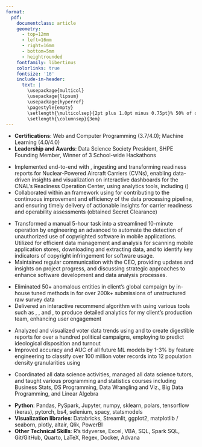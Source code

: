 ```yaml
---
format: 
  pdf: 
    documentclass: article
    geometry:
      - top=12mm
      - left=16mm
      - right=16mm
      - bottom=5mm
      - heightrounded
    fontfamily: libertinus
    colorlinks: true
    fontsize: '16'
    include-in-header: 
      text: |
        \usepackage{multicol}
        \usepackage{lipsum}
        \usepackage{hyperref}
        \pagestyle{empty}
        \setlength{\multicolsep}{2pt plus 1.0pt minus 0.75pt}% 50% of original values
        \setlength{\columnsep}{3em}
---
```

<!-- TITLE -->
\begin{center}
{\fontsize{35}{50}\selectfont \textbf{Alan J Averett}}
\end{center}

<!-- CONTACT INFO -->
\begin{center} 832.856.4666 | ajaverett0@gmail.com | linkedin.com/in/ajaverett | ajaverett.github.io
\end{center}
\vspace{12pt}

<!-- EDUCATION: 1ST BULLET -->
\begin{large}
  {\bf EDUCATION}
  \vspace{3pt}
  \hrule
  \begin{multicols}{2}
    \begin{flushleft}{\bf Brigham Young University- Idaho}\end{flushleft}
    \begin{flushright}Rexburg, ID\end{flushright}
  \end{multicols}
  \vspace{-0.17cm}
  \begin{multicols}{2}
    \begin{flushleft}B.Sc. Data Science, Statistics; \textit{Major GPA: 3.8/4.0} \end{flushleft}
    \begin{flushright} Apr 2020 - Dec 2023\end{flushright}
  \end{multicols}
  \vspace{-0.25cm}
\end{large}
 * **Certifications**: Web and Computer Programming (3.7/4.0); Machine Learning (4.0/4.0)
 * **Leadership and Awards**: Data Science Society President, SHPE Founding Member, Winner of 3 School-wide Hackathons

\vspace{7pt}

\begin{large}{\bf EXPERIENCE}
\vspace{3pt}
\hrule
  \begin{multicols}{2}
    \begin{flushleft}{\bf \href{https://www.boozallen.com/}{Booz Allen Hamilton}}\end{flushleft}
    \begin{flushright}Norfolk, VA\end{flushright}
  \end{multicols}
  \vspace{-0.17cm}
  \begin{multicols}{2}
    \begin{flushleft}\text{Senior Consultant}\end
    {flushleft}\begin{flushright}May 2024 - Present\end
    {flushright}
  \end{multicols}
\end{large}
\vspace{-0.16cm}

- Implemented end-to-end \textbf{\textit{ETL solutions}} with \textbf{\textit{Databricks}}, ingesting and transforming readiness reports for Nuclear-Powered Aircraft Carriers (CVNs), enabling data-driven insights and visualization on interactive \textbf{\textit{Qlik}} dashboards for the CNAL's Readiness Operation Center, using analytics tools, including \textbf{\textit{Advana's Jupiter}} (\textbf{\textit{PySpark, Python, SQL}})
- Collaborated within an \textbf{\textit{Agile}} framework using \textbf{\textit{Kanban and Scrum}} for contributing to the continuous improvement and efficiency of the data processing pipeline, and ensuring timely delivery of actionable insights for carrier readiness and operability assessments (obtained Secret Clearance) 


\vspace{7pt}

\begin{large}
  \begin{multicols}{2}
    \begin{flushleft}{\bf \href{https://www.corecodec.com/}{Corecodec}}\end{flushleft}
    \begin{flushright}San Antonio, TX\end{flushright}
  \end{multicols}
  \vspace{-0.17cm}
  \begin{multicols}{2}
    \begin{flushleft}\text{Software Developer}\end{flushleft}
    \begin{flushright}Dec 2023 - Apr 2024\end{flushright}
  \end{multicols}
\end{large}
\vspace{-0.16cm}

- Transformed a manual 5-hour task into a streamlined 10-minute operation by engineering an advanced \textbf{\textit{Python script with Selenium}} to automate the detection of unauthorized use of copyrighted software in mobile applications. Utilized \textbf{\textit{Pandas}} for efficient data management and analysis for scanning mobile application stores, downloading and extracting data, and \textbf{\textit{automating reports}} to identify key indicators of copyright infringement for software usage.
- Maintained regular communication with the CEO, providing updates and insights on project progress, and discussing strategic approaches to enhance software development and data analysis processes.



\vspace{7pt}

\begin{large}
  \begin{multicols}{2}
    \begin{flushleft}{\bf \href{https://www.idahoecenter.org/}{Idaho Entrepreneur Center}}\end{flushleft}
    \begin{flushright}Rexburg, ID\end{flushright}
  \end{multicols}
  \vspace{-0.17cm}
  \begin{multicols}{2}
    \begin{flushleft}\text{Junior Data Scientist}\end
    {flushleft}\begin{flushright}May 2023 - Dec 2023\end
    {flushright}
  \end{multicols}
\end{large}
\vspace{-0.16cm}

- Eliminated 50+ anomalous entities in client's global campaign by \textbf{\textit{developing and automating}} in-house tuned \textbf{\textit{anomaly detection}} methods in \textbf{\textit{Python}} for over 200k+ submissions of unstructured raw survey data
- Delivered an interactive recommend algorithm with \textbf{\textit{Python, Plotly, and Streamlit}} using various \textbf{\textit{NLP}} tools such as \textbf{\textit{sentiment analysis}}, \textbf{\textit{unsupervised textual clustering}}, and \textbf{\textit{time-series analysis}}, to produce detailed analytics for my client's production team, enhancing user engagement


\vspace{7pt}

\begin{large}
  \begin{multicols}{2}
    \begin{flushleft}{\bf \href{https://wpaintel.com/about/}{WPA Intelligence}}\end{flushleft}
    \begin{flushright}SE Washington, DC\end{flushright}
  \end{multicols}
  \vspace{-0.17cm}
  \begin{multicols}{2}
    \begin{flushleft}\text{Machine Learning Intern}\end{flushleft}
    \begin{flushright}Jul 2022 - Nov 2022\end{flushright}
  \end{multicols}
\end{large}
\vspace{-0.16cm}
- Analyzed and visualized voter data trends using \textbf{\textit{SQL}} and \textbf{\textit{R’s tidyverse}} to create digestible reports for over a hundred political campaigns, employing \textbf{\textit{machine learning models}} to predict ideological disposition and turnout
- Improved accuracy and AUC of all future ML models by 1-3% by feature engineering \textbf{\textit{GIS data}} to classify over 100 million voter records into 12 population density granularities using \textbf{\textit{R’s sf}} 

\vspace{7pt}

\begin{large}
  \begin{multicols}{2}
    \begin{flushleft}{\bf \href{https://byuidatascience.github.io/}{Mathematics Department- BYUI}}\end{flushleft}
    \begin{flushright}Rexburg, ID\end{flushright}
  \end{multicols}
  \vspace{-0.17cm}
  \begin{multicols}{2}
    \begin{flushleft}\text{Chief Lab Manager, Teacher's Assistant}\end{flushleft}
    \begin{flushright}Apr 2022 - Dec 2023\end{flushright}
  \end{multicols}
\end{large}
\vspace{-0.16cm}
- Coordinated all data science activities, managed all data science tutors, and taught various programming and statistics courses including Business Stats, DS Programming, Data Wrangling and Viz., Big Data Programming, and Linear Algebra

\vspace{7pt}


\begin{large}
  \begin{multicols}{2}
    \begin{flushleft}{\bf \href{https://lspoly.com}{Lone Star Polypac}}\end{flushleft}
    \begin{flushright}Wimberly, TX\end{flushright}
  \end{multicols}
  \vspace{-0.17cm}
  \begin{multicols}{2}
    \begin{flushleft}\text{Technical Aide}\end{flushleft}
    \begin{flushright}Jun 2021 - Apr 2022\end{flushright}
  \end{multicols}
\end{large}
\vspace{-0.16cm}

\vspace{7pt}



<!-- SKILLS -->
\begin{large}{\bf SKILLS}
  \vspace{3pt}
  \hrule
\end{large}
\vspace{-0.16cm}
\vspace{6pt}
* **Python**: Pandas, PySpark, Jupyter, numpy, sklearn, polars, tensorflow (keras), pytorch, bs4, selenium, spacy, statsmodels 
\vspace{2pt}
* **Visualization libraries**: Databricks, Streamlit, ggplot2, matplotlib / seaborn, plotly, altair, Qlik, PowerBI
\vspace{2pt}
* **Other Technical Skills**: R's tidyverse, Excel, VBA, SQL, Spark SQL, Git/GitHub, Quarto, LaTeX, Regex, Docker, Advana
\vspace{2pt}